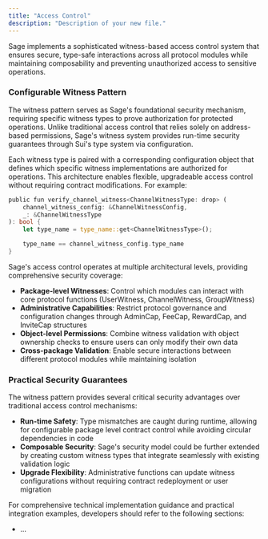 ```yaml
---
title: "Access Control"
description: "Description of your new file."
---
```


Sage implements a sophisticated witness-based access control system that ensures secure, type-safe interactions across all protocol modules while maintaining composability and preventing unauthorized access to sensitive operations.

### Configurable Witness Pattern

The witness pattern serves as Sage's foundational security mechanism, requiring specific witness types to prove authorization for protected operations. Unlike traditional access control that relies solely on address-based permissions, Sage's witness system provides run-time security guarantees through Sui's type system via configuration.

Each witness type is paired with a corresponding configuration object that defines which specific witness implementations are authorized for operations. This architecture enables flexible, upgradeable access control without requiring contract modifications. For example:

```rust
public fun verify_channel_witness<ChannelWitnessType: drop> (
    channel_witness_config: &ChannelWitnessConfig,
    _: &ChannelWitnessType
): bool {
    let type_name = type_name::get<ChannelWitnessType>();

    type_name == channel_witness_config.type_name
}
```

Sage's access control operates at multiple architectural levels, providing comprehensive security coverage:

- **Package-level Witnesses**: Control which modules can interact with core protocol functions (UserWitness, ChannelWitness, GroupWitness)
- **Administrative Capabilities**: Restrict protocol governance and configuration changes through AdminCap, FeeCap, RewardCap, and InviteCap structures
- **Object-level Permissions**: Combine witness validation with object ownership checks to ensure users can only modify their own data
- **Cross-package Validation**: Enable secure interactions between different protocol modules while maintaining isolation

### Practical Security Guarantees

The witness pattern provides several critical security advantages over traditional access control mechanisms:

- **Run-time Safety**: Type mismatches are caught during runtime, allowing for configurable package level contract control while avoiding circular dependencies in code
- **Composable Security**: Sage's security model could be further extended by creating custom witness types that integrate seamlessly with existing validation logic
- **Upgrade Flexibility**: Administrative functions can update witness configurations without requiring contract redeployment or user migration

For comprehensive technical implementation guidance and practical integration examples, developers should refer to the following sections:

- ...